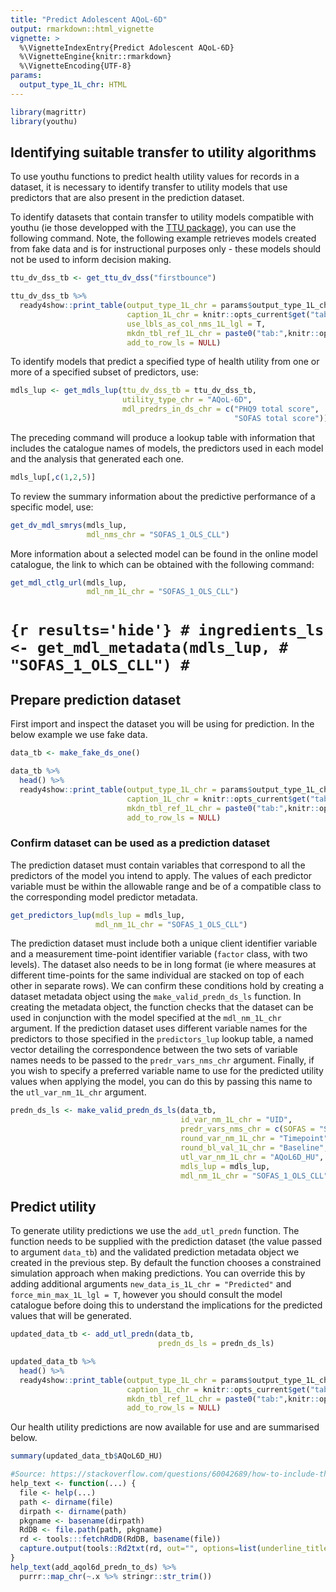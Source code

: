 ```yaml
---
title: "Predict Adolescent AQoL-6D"
output: rmarkdown::html_vignette
vignette: >
  %\VignetteIndexEntry{Predict Adolescent AQoL-6D}
  %\VignetteEngine{knitr::rmarkdown}
  %\VignetteEncoding{UTF-8}
params:
  output_type_1L_chr: HTML
---
```


```r
library(magrittr)
library(youthu)
```

## Identifying suitable transfer to utility algorithms
To use youthu functions to predict health utility values for records in a dataset, it is necessary to identify transfer to utility models that use predictors that are also present in the prediction dataset. 

To identify datasets that contain transfer to utility models compatible with youthu (ie those developped with the [TTU package](https://ready4-dev.github.io/TTU/index.html)), you can use the following command. Note, the following example retrieves models created from fake data and is for instructional purposes only - these models should not be used to inform decision making.

```r
ttu_dv_dss_tb <- get_ttu_dv_dss("firstbounce")
```

```r
ttu_dv_dss_tb %>% 
  ready4show::print_table(output_type_1L_chr = params$output_type_1L_chr,
                          caption_1L_chr = knitr::opts_current$get("tab.cap"),
                          use_lbls_as_col_nms_1L_lgl = T,
                          mkdn_tbl_ref_1L_chr = paste0("tab:",knitr::opts_current$get("tab.id")),
                          add_to_row_ls = NULL) 
```

To identify models that predict a specified type of health utility from one or more of a specified subset of predictors, use:

```r
mdls_lup <- get_mdls_lup(ttu_dv_dss_tb = ttu_dv_dss_tb,
                         utility_type_chr = "AQoL-6D",
                         mdl_predrs_in_ds_chr = c("PHQ9 total score",
                                                  "SOFAS total score"))
```

The preceding command will produce a lookup table with information that includes the catalogue names of models, the predictors used in each model and the analysis that generated each one.

```r
mdls_lup[,c(1,2,5)]
```

To review the summary information about the predictive performance of a specific model, use:

```r
get_dv_mdl_smrys(mdls_lup,
                 mdl_nms_chr = "SOFAS_1_OLS_CLL")

```

More information about a selected model can be found in the online model catalogue, the link to which can be obtained with the following command:

```r
get_mdl_ctlg_url(mdls_lup,
                 mdl_nm_1L_chr = "SOFAS_1_OLS_CLL")
```
# ```{r results='hide'}
# ingredients_ls <- get_mdl_metadata(mdls_lup,
#                                    "SOFAS_1_OLS_CLL")
# ```

## Prepare prediction dataset
First import and inspect the dataset you will be using for prediction. In the below example we use fake data.

```r
data_tb <- make_fake_ds_one()
```
```r
data_tb %>% 
  head() %>%
  ready4show::print_table(output_type_1L_chr = params$output_type_1L_chr,
                          caption_1L_chr = knitr::opts_current$get("tab.cap"),
                          mkdn_tbl_ref_1L_chr = paste0("tab:",knitr::opts_current$get("tab.id")),
                          add_to_row_ls = NULL) 
```

### Confirm dataset can be used as a prediction dataset
The prediction dataset must contain variables that correspond to all the predictors of the model you intend to apply. The values of each predictor variable must be within the allowable range and be of a compatible class to the corresponding model predictor metadata.

```r
get_predictors_lup(mdls_lup = mdls_lup,
                   mdl_nm_1L_chr = "SOFAS_1_OLS_CLL")
```
The prediction dataset must include both a unique client identifier variable and a measurement time-point identifier variable (`factor`{.R} class, with two levels). The dataset also needs to be in long format (ie where measures at different time-points for the same individual are stacked on top of each other in separate rows). We can confirm these conditions hold by creating a dataset metadata object using the `make_valid_predn_ds_ls` function. In creating the metadata object, the function checks that the dataset can be used in conjunction with the model specified at the `mdl_nm_1L_chr` argument. If the prediction dataset uses different variable names for the predictors to those specified in the `predictors_lup`{.R} lookup table, a named vector detailing the correspondence between the two sets of variable names needs to be passed to the `predr_vars_nms_chr` argument. Finally, if you wish to specify a preferred variable name to use for the predicted utility values when applying the model, you can do this by passing this name to the `utl_var_nm_1L_chr` argument.

```r
predn_ds_ls <- make_valid_predn_ds_ls(data_tb,
                                      id_var_nm_1L_chr = "UID",
                                      predr_vars_nms_chr = c(SOFAS = "SOFAS_total"),
                                      round_var_nm_1L_chr = "Timepoint",
                                      round_bl_val_1L_chr = "Baseline",
                                      utl_var_nm_1L_chr = "AQoL6D_HU",
                                      mdls_lup = mdls_lup,
                                      mdl_nm_1L_chr = "SOFAS_1_OLS_CLL")
```


## Predict utility

To generate utility predictions we use the `add_utl_predn`{.R} function. The function needs to be supplied with the prediction dataset (the value passed to argument `data_tb`) and the validated prediction metadata object we created in the previous step. By default the function chooses a constrained simulation approach when making predictions. You can override this by adding additional arguments `new_data_is_1L_chr = "Predicted"` and `force_min_max_1L_lgl = T`, however you should consult the model catalogue before doing this to understand the implications for the predicted values that will be generated.

```r
updated_data_tb <- add_utl_predn(data_tb,
                                 predn_ds_ls = predn_ds_ls)

```
```r
updated_data_tb %>% 
  head() %>%
  ready4show::print_table(output_type_1L_chr = params$output_type_1L_chr,
                          caption_1L_chr = knitr::opts_current$get("tab.cap"),
                          mkdn_tbl_ref_1L_chr = paste0("tab:",knitr::opts_current$get("tab.id")),
                          add_to_row_ls = NULL) 
```
Our health utility predictions are now available for use and are summarised below.

```r
summary(updated_data_tb$AQoL6D_HU)
```


```r
#Source: https://stackoverflow.com/questions/60042689/how-to-include-the-description-of-a-data-set-in-rmarkdown
help_text <- function(...) {
  file <- help(...)
  path <- dirname(file)
  dirpath <- dirname(path)
  pkgname <- basename(dirpath)
  RdDB <- file.path(path, pkgname)
  rd <- tools:::fetchRdDB(RdDB, basename(file))
  capture.output(tools::Rd2txt(rd, out="", options=list(underline_titles=FALSE)))
}
help_text(add_aqol6d_predn_to_ds) %>%
  purrr::map_chr(~.x %>% stringr::str_trim())
```
